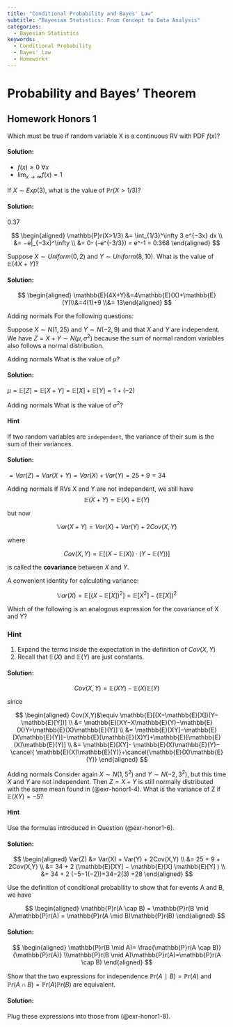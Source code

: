 ```yaml
---
title: "Conditional Probability and Bayes' Law"
subtitle: "Bayesian Statistics: From Concept to Data Analysis"
categories:
  - Bayesian Statistics
keywords:
  - Conditional Probability
  - Bayes' Law
  - Homework+
---
```


# Probability and Bayes' Theorem

## Homework Honors 1

::: {#exr-honor1-1}
Which must be true if random variable X is a continuous RV with PDF $f(x)$?
:::

::: {.solution .callout-tip collapse="true"}
#### Solution:

-   $f(x) \ge 0 \: \forall x$
-   $\lim_{x \to \infty} f(x)=1$
:::

::: {#exr-honor1-2}
If $X∼Exp(3)$, what is the value of $\mathbb{P}r(X>1/3)$?
:::

::: {.solution .callout-tip collapse="true"}
#### Solution:

0.37

$$
\begin{aligned}
\mathbb{P}r(X>1/3) &= \int_{1/3}^\infty 3 e^{−3x} dx \\ &= −e|_{−3x}^\infty \\ &= 0- (-e^{-3/3}) = e^-1 = 0.368 \end{aligned}
$$
:::

::: {#exr-honor1-3}
Suppose $X∼Uniform(0,2)$ and $Y∼Uniform(8,10)$. What is the value of $\mathbb{E}(4X+Y)$?
:::

::: {.solution .callout-tip collapse="true"}
#### Solution:

$$
\begin{aligned} \mathbb{E}(4X+Y)&=4\mathbb{E}(X)+\mathbb{E}(Y)\\&=4(1)+9 \\&= 13\end{aligned} 
$$
:::

[Adding normals]{.column-margin} For the following questions:

Suppose $X∼N(1,25)$ and $Y∼N(−2,9)$ and that $X$ and $Y$ are independent. 
We have $Z=X+Y∼N(μ,σ^2)$ because the sum of normal random variables also follows a normal distribution.

::: {#exr-honor1-4}
[Adding normals]{.column-margin} What is the value of $\mu$?
:::

::: {.solution .callout-tip collapse="true"}
#### Solution:

$\mu=\mathbb{E}[Z]=\mathbb{E}[X+Y]=\mathbb{E}[X]+\mathbb{E}[Y]=1+(−2)$
:::

::: {#exr-honor1-5}
[Adding normals]{.column-margin} What is the value of $σ^2$?
:::

::: {.callout-note collapse="true"}
#### Hint

If two random variables are `independent`, the variance of their sum is the sum of their variances.
:::

::: {.solution .callout-tip collapse="true"}
#### Solution:

$=Var(Z)=Var(X+Y)=Var(X)+Var(Y)=25+9=34$
:::

::: {#exr-honor1-6}
[Adding normals]{.column-margin} If RVs X and Y are not independent, we still have 
$$
\mathbb{E}(X+Y)=\mathbb{E}(X)+\mathbb{E}(Y)
$$

but now 

$$
\mathbb{V}ar(X+Y)=Var(X)+Var(Y)+2 Cov(X, Y)
$$

where 

$$
Cov(X, Y)=\mathbb{E}[(X−\mathbb{E}(X))\cdot(Y−\mathbb{E}(Y))]
$$

is called the **covariance** between $X$ and $Y$.

::: {.callout-important}
A convenient identity for calculating variance: 

$$
\mathbb{V}ar(X) = \mathbb{E}[(X−\mathbb{E}[X])^2 ]=\mathbb{E}[X^2]−(\mathbb{E}[X])^2
$$
:::

Which of the following is an analogous expression for the covariance of X and Y?
:::

::: {.callout-note collapse="true"}
### Hint

1.  Expand the terms inside the expectation in the definition of $Cov(X, Y)$
2.  Recall that $\mathbb{E}(X)$ and $\mathbb{E}(Y)$ are just constants.
:::

::: {.solution .callout-tip collapse="true"}
#### Solution:

$$
Cov(X,Y) = \mathbb{E}(XY)−\mathbb{E}(X)\mathbb{E}(Y)
$$

since

$$
\begin{aligned}
    Cov(X,Y)&\equiv \mathbb{E}[(X−\mathbb{E}[X])(Y−\mathbb{E}[Y])] \\
            &= \mathbb{E}[XY−X\mathbb{E}(Y)−\mathbb{E}(X)Y+\mathbb{E}(X)\mathbb{E}(Y)] \\
            &= \mathbb{E}[XY]−\mathbb{E}[X\mathbb{E}(Y)]−\mathbb{E}[\mathbb{E}(X)Y]+\mathbb{E}[\mathbb{E}(X)\mathbb{E}(Y)] \\
            &= \mathbb{E}[XY]-  \mathbb{E}(X)\mathbb{E}(Y)− \cancel{ \mathbb{E}(X)\mathbb{E}(Y)}+\cancel{\mathbb{E}(X)\mathbb{E}(Y)} 
\end{aligned}
$$
:::

::: {#exr-honor1-7}
[Adding normals]{.column-margin} Consider again $X∼N(1,5^2)$ and $Y∼N(−2,3^2)$, but this time $X$ and $Y$ are not independent. Then $Z=X+Y$ is still normally distributed with the same mean found in (@exr-honor1-4). What is the variance of Z if $\mathbb{E}(XY)=−5$?
:::

::: {.callout-note collapse="true"}
#### Hint

Use the formulas introduced in Question (@exr-honor1-6).
:::

::: {.solution .callout-tip collapse="true"}
#### Solution:

$$
\begin{aligned}
Var(Z) &= Var(X) + Var(Y) + 2Cov(X,Y) \\ &= 25 + 9 + 2Cov(X,Y) \\ &= 34 + 2 (\mathbb{E}[XY] − \mathbb{E}[X] \mathbb{E}[Y] ) \\  &= 34 + 2 (−5−1(−2))=34−2(3) =28 
\end{aligned}
$$
:::

::: {#exr-honor1-8}
Use the definition of conditional probability to show that for events A and B, we have

$$
\begin{aligned}
\mathbb{P}r(A \cap B) = \mathbb{P}r(B \mid A)\mathbb{P}r(A) = \mathbb{P}r(A \mid B)\mathbb{P}r(B)
\end{aligned}
$$
:::

::: {.solution .callout-tip collapse="true"}
#### Solution:

$$
\begin{aligned}
\mathbb{P}r(B \mid A)= \frac{\mathbb{P}r(A \cap B)}{\mathbb{P}r(A)} \\\mathbb{P}r(B \mid A)\mathbb{P}r(A)=\mathbb{P}r(A \cap B) 
\end{aligned}
$$
:::

::: {#exr-honor1-9}
Show that the two expressions for independence $\mathbb{P}r(A∣B)=\mathbb{P}r(A)$ and $\mathbb{P}r(A∩B) = \mathbb{P}r(A)\mathbb{P}r(B)$ are equivalent.
:::

::: {.solution .callout-tip collapse="true"}
#### Solution:

Plug these expressions into those from (@exr-honor1-8).
:::
